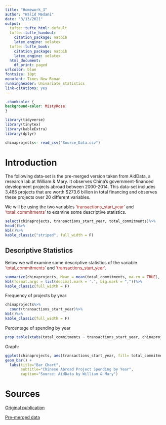 ```yaml
---
title: "Homework_3"
author: "Walid Medani"
date: "3/13/2021"
output:
  tufte::tufte_html: default
  tufte::tufte_handout:
    citation_package: natbib
    latex_engine: xelatex
  tufte::tufte_book:
    citation_package: natbib
    latex_engine: xelatex
  html_document:
    df_print: paged
urlcolor: blue
fontsize: 18pt
monofont: Times New Roman
runningheader: Univariate statistics
link-citations: yes
---
```


```css
.chunkcolor {
background-color: MistyRose;
}
```

```r
library(tidyverse)
library(tinytex)
library(kableExtra)
library(dplyr)
```

```r
chinaprojects<- read_csv("Source_Data.csv")
```

# Introduction


The following data-set is the pre-merged version taken from AidData, a research lab at William & Mary. It observes China's government-financed development projects abroad between 2000-2014. This data-set includes 3,485 projects that are worth $273.6 billion in total financing and observes these projects over 20 different variables. 

We will be using the two variables <h style="color:brown">'transactions_start_year'</h> and <h style="color:brown">'total_commitments'</h> to examine some descriptive statistics.

```r
select(chinaprojects, transactions_start_year, total_commitments)%>%
head()%>%
kbl()%>%
kable_classic("striped", full_width = F)
```


## Descriptive Statistics
Below we will examine some descriptive statistics of the variable <h style="color:brown">'total_commitments'</h> and <h style="color:brown">'transactions_start_year'</h>.


```r
summarize(chinaprojects, Mean = mean(total_commitments, na.rm = TRUE), Median = median(total_commitments, na.rm = TRUE), StandardDev = sd(total_commitments, na.rm = TRUE), IQR = IQR(total_commitments, na.rm = TRUE))%>%
kbl(format.args = list(decimal.mark = '.', big.mark = ","))%>%
kable_classic(full_width = F)
```
Frequency of projects by year:
```r
chinaprojects%>%
  count(transactions_start_year)%>%
kbl()%>%
kable_classic(full_width = F)
```
Percentage of spending by year
```r
prop.table(xtabs(total_commitments ~ transactions_start_year, chinaprojects))*100
```

Graph:
```r
ggplot(chinaprojects, aes(transactions_start_year, fill= total_commitments)) + 
geom_bar() +
  labs(title="Bar Chart", 
       subtitle="Chinese Abroad Project Spending by Year", 
       caption="Source: AidData by William & Mary")
```

# Sources

[Original publication](https://www.aiddata.org/data/chinas-public-diplomacy-dashboard-dataset-version-1-0)

[Pre-merged data](https://www.aiddata.org/data/geocoded-chinese-global-official-finance-dataset)

 


